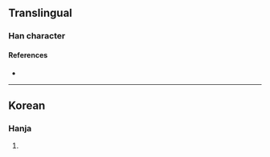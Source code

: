 {{character info/new}}
==Translingual==

===Han character===
{{Han char|rn=5|rad=乙|as=05|sn=6|four=00717|canj=YRN|ids=⿱⿱亠口乙}}

====References====
* {{Han ref|kx=0084.141|dkj=|dj=|hdz=|uh=3414|ud=13332|bh=|bd=}}

----

==Korean==

===Hanja===
{{ko-hanja|hangeul=골|rv=gol|mr=kol|y=kol}}

# {{defn|lang=ko|sort=乙05}}